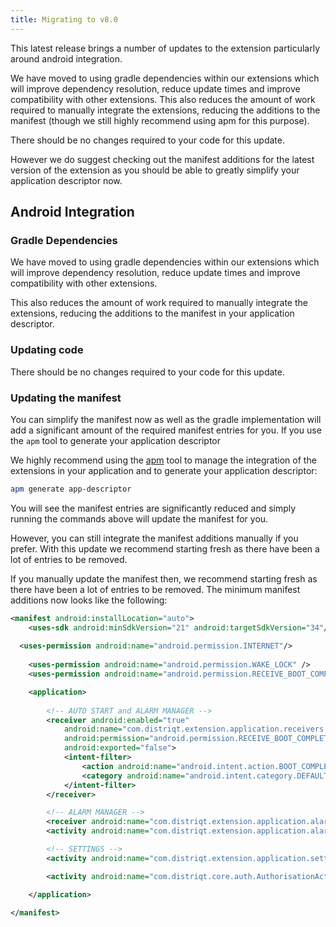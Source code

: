 ```yaml
---
title: Migrating to v8.0
---
```




This latest release brings a number of updates to the extension particularly around android integration. 

We have moved to using gradle dependencies within our extensions which will improve dependency resolution, reduce update times and improve compatibility with other extensions.
This also reduces the amount of work required to manually integrate the extensions, reducing the additions to the manifest (though we still highly recommend using apm for this purpose).

There should be no changes required to your code for this update.

However we do suggest checking out the manifest additions for the latest version of the extension as you should be able to greatly simplify your application descriptor now.



## Android Integration 

### Gradle Dependencies

We have moved to using gradle dependencies within our extensions which will improve dependency resolution, reduce update times and improve compatibility with other extensions.

This also reduces the amount of work required to manually integrate the extensions, reducing the additions to the manifest in your application descriptor.


### Updating code 

There should be no changes required to your code for this update.


### Updating the manifest 

You can simplify the manifest now as well as the gradle implementation will add a significant amount of the required manifest entries for you. 
If you use the `apm` tool to generate your application descriptor 

We highly recommend using the [apm](https://airnativeextensions.com/docs/using-apm) tool to manage the integration of the extensions in your application and to generate your application descriptor:

```bash
apm generate app-descriptor
```

You will see the manifest entries are significantly reduced and simply running the commands above will update the manifest for you.

However, you can still integrate the manifest additions manually if you prefer. With this update we recommend starting fresh as there have been a lot of entries to be removed.

If you manually update the manifest then, we recommend starting fresh as there have been a lot of entries to be removed.
The minimum manifest additions now looks like the following:

```xml
<manifest android:installLocation="auto">
	<uses-sdk android:minSdkVersion="21" android:targetSdkVersion="34"/>
	
  <uses-permission android:name="android.permission.INTERNET"/>
	
	<uses-permission android:name="android.permission.WAKE_LOCK" />
	<uses-permission android:name="android.permission.RECEIVE_BOOT_COMPLETED" />

	<application>
		
		<!-- AUTO START and ALARM MANAGER -->
		<receiver android:enabled="true"
			android:name="com.distriqt.extension.application.receivers.ApplicationStartupReceiver"
			android:permission="android.permission.RECEIVE_BOOT_COMPLETED"
			android:exported="false">
			<intent-filter>
				<action android:name="android.intent.action.BOOT_COMPLETED" />
				<category android:name="android.intent.category.DEFAULT" />
			</intent-filter>
		</receiver>

		<!-- ALARM MANAGER -->
		<receiver android:name="com.distriqt.extension.application.alarms.AlarmReceiver" android:enabled="true" android:exported="false" />
		<activity android:name="com.distriqt.extension.application.alarms.AlarmActivity" android:theme="@android:style/Theme.Translucent.NoTitleBar" android:exported="false" />

		<!-- SETTINGS -->
		<activity android:name="com.distriqt.extension.application.settings.SettingsActivity" android:label="Settings" android:exported="false" />

		<activity android:name="com.distriqt.core.auth.AuthorisationActivity" android:exported="false" android:theme="@android:style/Theme.Translucent.NoTitleBar"/>

	</application>

</manifest>
```
